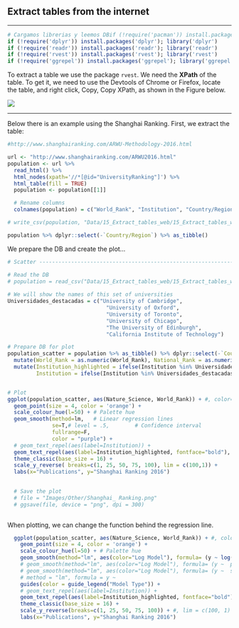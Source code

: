 ## Extract tables from the internet

***
```r
# Cargamos librerias y leemos DBif (!require('pacman')) install.packages('pacman'); library('pacman')
if (!require('dplyr')) install.packages('dplyr'); library('dplyr')
if (!require('readr')) install.packages('readr'); library('readr')
if (!require('rvest')) install.packages('rvest'); library('rvest')
if (!require('ggrepel')) install.packages('ggrepel'); library('ggrepel')

```

To extract a table we use the package `rvest`. We need the **XPath** of the table. To get it, we need to use the Devtools of Chrome or Firefox, locate the table, and right click, Copy, Copy XPath, as shown in the Figure below.


![](Images/Other/16_Extract_tables_web.png)
  
  
***  

Below there is an example using the Shanghai Ranking. First, we extract the table:  

```r
#http://www.shanghairanking.com/ARWU-Methodology-2016.html

url <- "http://www.shanghairanking.com/ARWU2016.html"
population <- url %>%
  read_html() %>%
  html_nodes(xpath='//*[@id="UniversityRanking"]') %>%
  html_table(fill = TRUE)
  population <- population[[1]]

  # Rename columns 
  colnames(population) = c("World_Rank", "Institution", "Country/Region", "National_Rank", "Total_Score", "Alumni", "Awards", "Higly_Cited_Researchers", "Nature_Science", "Publications", "PCP")

# write_csv(population, "Data/15_Extract_tables_web/15_Extract_tables_web_Shanghai_2016.csv")

population %>% dplyr::select(-`Country/Region`) %>% as_tibble()

```

   
We prepare the DB and create the plot...
```r
# Scatter -----------------------------------------------------------------

# Read the DB
# population = read_csv("Data/15_Extract_tables_web/15_Extract_tables_web_Shanghai_2016.csv")
  
# We will show the names of this set of universities
Universidades_destacadas = c("University of Cambridge", 
                               "University of Oxford", 
                               "University of Toronto", 
                               "University of Chicago", 
                               "The University of Edinburgh",
                               "California Institute of Technology")

# Prepare DB for plot  
population_scatter = population %>% as_tibble() %>% dplyr::select(-`Country/Region`) %>% drop_na() %>%
  mutate(World_Rank = as.numeric(World_Rank), National_Rank = as.numeric(National_Rank)) %>% 
  mutate(Institution_highlighted = ifelse(Institution %in% Universidades_destacadas, Institution, NA),
         Institution = ifelse(Institution %in% Universidades_destacadas, NA, Institution))


# Plot
ggplot(population_scatter, aes(Nature_Science, World_Rank)) + #, color=factor(P_s)
  geom_point(size = 4, color = 'orange') +
  scale_colour_hue(l=50) + # Palette hue
  geom_smooth(method=lm,   # Linear regression lines
              se=T,# level = .5,        # Confidence interval
              fullrange=F, 
              color = "purple") +
  # geom_text_repel(aes(label=Institution)) + 
  geom_text_repel(aes(label=Institution_highlighted, fontface="bold"), size = 3) +   
  theme_classic(base_size = 16) + 
  scale_y_reverse( breaks=c(1, 25, 50, 75, 100), lim = c(100,1)) +
  labs(x="Publications", y="Shanghai Ranking 2016")

  
  # Save the plot
  # file = "Images/Other/Shanghai_ Ranking.png"
  # ggsave(file, device = "png", dpi = 300)
  
```


When plotting, we can change the function behind the regression line.

```r

  ggplot(population_scatter, aes(Nature_Science, World_Rank)) + #, color=factor(P_s)
    geom_point(size = 4, color = 'orange') +
    scale_colour_hue(l=50) + # Palette hue
    geom_smooth(method="lm", aes(color="Log Model"), formula= (y ~ log(x)), se=T, linetype = 1,  level = .999) +
    # geom_smooth(method="lm", aes(color="Log Model"), formula= (y ~  poly(x, 2, raw=TRUE)), se=T, linetype = 1) +
    # geom_smooth(method="lm", aes(color="Log Model"), formula= (y ~  splines::bs(x, 3)), se=T, linetype = 1,  level = .999) +
    # method = "lm", formula = y ~ 
    guides(color = guide_legend("Model Type")) +
    # geom_text_repel(aes(label=Institution)) + 
    geom_text_repel(aes(label=Institution_highlighted, fontface="bold"), size = 3) +   
    theme_classic(base_size = 16) + 
    scale_y_reverse(breaks=c(1, 25, 50, 75, 100)) + #, lim = c(100, 1)
    labs(x="Publications", y="Shanghai Ranking 2016")
  
  
```

